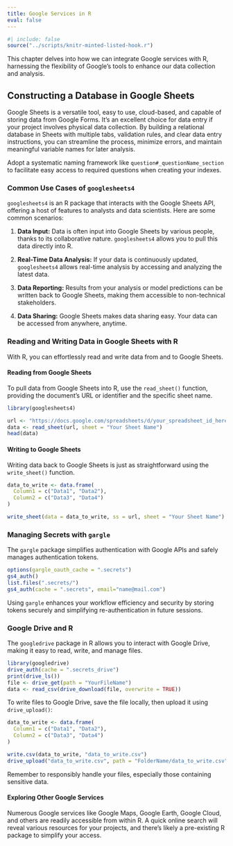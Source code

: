 ```yaml
---
title: Google Services in R
eval: false
---
```


```r
#| include: false
source("../scripts/knitr-minted-listed-hook.r")
```


This chapter delves into how we can integrate Google services with R, harnessing the flexibility of Google's tools to enhance our data collection and analysis.

## Constructing a Database in Google Sheets

Google Sheets is a versatile tool, easy to use, cloud-based, and capable of storing data from Google Forms. It's an excellent choice for data entry if your project involves physical data collection. By building a relational database in Sheets with multiple tabs, validation rules, and clear data entry instructions, you can streamline the process, minimize errors, and maintain meaningful variable names for later analysis.

Adopt a systematic naming framework like `question#_questionName_section` to facilitate easy access to required questions when creating your indexes.

### Common Use Cases of `googlesheets4`

`googlesheets4` is an R package that interacts with the Google Sheets API, offering a host of features to analysts and data scientists. Here are some common scenarios:

1. **Data Input:** Data is often input into Google Sheets by various people, thanks to its collaborative nature. `googlesheets4` allows you to pull this data directly into R.

2. **Real-Time Data Analysis:** If your data is continuously updated, `googlesheets4` allows real-time analysis by accessing and analyzing the latest data.

3. **Data Reporting:** Results from your analysis or model predictions can be written back to Google Sheets, making them accessible to non-technical stakeholders.

4. **Data Sharing:** Google Sheets makes data sharing easy. Your data can be accessed from anywhere, anytime.

### Reading and Writing Data in Google Sheets with R

With R, you can effortlessly read and write data from and to Google Sheets.

#### Reading from Google Sheets

To pull data from Google Sheets into R, use the `read_sheet()` function, providing the document's URL or identifier and the specific sheet name.

```r
library(googlesheets4)

url <- "https://docs.google.com/spreadsheets/d/your_spreadsheet_id_here"
data <- read_sheet(url, sheet = "Your Sheet Name")
head(data)
```

#### Writing to Google Sheets

Writing data back to Google Sheets is just as straightforward using the `write_sheet()` function.

```r
data_to_write <- data.frame(
  Column1 = c("Data1", "Data2"),
  Column2 = c("Data3", "Data4")
)

write_sheet(data = data_to_write, ss = url, sheet = "Your Sheet Name")
```

### Managing Secrets with `gargle`

The `gargle` package simplifies authentication with Google APIs and safely manages authentication tokens.

```r
options(gargle_oauth_cache = ".secrets")
gs4_auth()
list.files(".secrets/")
gs4_auth(cache = ".secrets", email="name@mail.com")
```

Using `gargle` enhances your workflow efficiency and security by storing tokens securely and simplifying re-authentication in future sessions.

### Google Drive and R

The `googledrive` package in R allows you to interact with Google Drive, making it easy to read, write, and manage files.

```r
library(googledrive)
drive_auth(cache = ".secrets_drive")
print(drive_ls())
file <- drive_get(path = "YourFileName")
data <- read_csv(drive_download(file, overwrite = TRUE))
```

To write files to Google Drive, save the file locally, then upload it using `drive_upload()`:

```r
data_to_write <- data.frame(
  Column1 = c("Data1", "Data2"),
  Column2 = c("Data3", "Data4")
)

write.csv(data_to_write, "data_to_write.csv")
drive_upload("data_to_write.csv", path = "FolderName/data_to_write.csv")
```

Remember to responsibly handle your files, especially those containing sensitive data.

#### Exploring Other Google Services

Numerous Google services like Google Maps, Google Earth, Google Cloud, and others are readily accessible from within R. A quick online search will reveal various resources for your projects, and there's likely a pre-existing R package to simplify your access.
